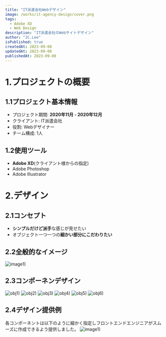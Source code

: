 ```yaml
---
title: "IT派遣会社Webデザイン"
image: /works/it-agency-design/cover.png
tags:
  - Adobe XD
  - Web Design
description: "IT派遣会社のWebサイトデザイン"
author: "JC.Lee"
isPublished: true
createdAt: 2023-09-08
updatedAt: 2023-09-08
publishedAt: 2023-09-08
---
```



# 1.プロジェクトの概要
## 1.1プロジェクト基本情報
- プロジェクト期間: **2020年11月 - 2020年12月**
- クライアント: IT派遣会社
- 役割: Webデザイナー
- チーム構成: 1人

## 1.2使用ツール
- **Adobe XD**(クライアント様からの指定)
- Adobe Photoshop
- Adobe Illustrator

# 2.デザイン
## 2.1コンセプト
- **シンプルだけど派手**な感じが見せたい
- オブジェクト一つ一つの**細かい部分にこだわりたい**


## 2.2全般的なイメージ
![image1)](/works/it-agency-design/design.png "全般的なイメージ")

## 2.3コンポーネンデザイン
![obj1)](/works/it-agency-design/obj1.png "コンポーネンデザイン例1")
![obj2)](/works/it-agency-design/obj2.png "コンポーネンデザイン例2")
![obj3)](/works/it-agency-design/obj3.png "コンポーネンデザイン例3")
![obj4)](/works/it-agency-design/obj4.png "コンポーネンデザイン例4")
![obj5)](/works/it-agency-design/obj5.png "コンポーネンデザイン例5")
![obj6)](/works/it-agency-design/obj6.png "コンポーネンデザイン例6")


## 2.4デザイン提供例
各コンポーネントは以下のように細かく指定しフロントエンドエンジニアがスムーズに作成できるよう提供しました。
![image1)](/works/it-agency-design/component.png "コンポーネン作成スタイル")


